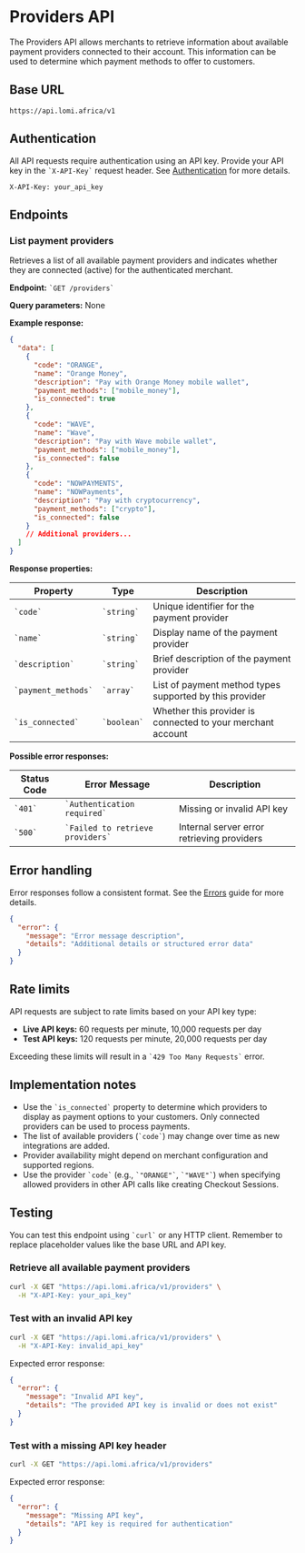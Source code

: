 # **Providers API**

The Providers API allows merchants to retrieve information about available payment providers connected to their account. This information can be used to determine which payment methods to offer to customers.

## **Base URL**

```
https://api.lomi.africa/v1
```

## **Authentication**

All API requests require authentication using an API key. Provide your API key in the `` `X-API-Key` `` request header. See [Authentication](./authentication) for more details.

```http
X-API-Key: your_api_key
```

## **Endpoints**

### **List payment providers**

Retrieves a list of all available payment providers and indicates whether they are connected (active) for the authenticated merchant.

**Endpoint:** `` `GET /providers` ``

**Query parameters:** None

**Example response:**

```json
{
  "data": [
    {
      "code": "ORANGE",
      "name": "Orange Money",
      "description": "Pay with Orange Money mobile wallet",
      "payment_methods": ["mobile_money"],
      "is_connected": true
    },
    {
      "code": "WAVE",
      "name": "Wave",
      "description": "Pay with Wave mobile wallet",
      "payment_methods": ["mobile_money"],
      "is_connected": false
    },
    {
      "code": "NOWPAYMENTS",
      "name": "NOWPayments",
      "description": "Pay with cryptocurrency",
      "payment_methods": ["crypto"],
      "is_connected": false
    }
    // Additional providers...
  ]
}
```

**Response properties:**

| Property          | Type    | Description                                                     |
| ----------------- | ------- | --------------------------------------------------------------- |
| `` `code` ``            | `` `string` ``  | Unique identifier for the payment provider                      |
| `` `name` ``            | `` `string` ``  | Display name of the payment provider                            |
| `` `description` ``     | `` `string` ``  | Brief description of the payment provider                       |
| `` `payment_methods` `` | `` `array` ``   | List of payment method types supported by this provider         |
| `` `is_connected` ``    | `` `boolean` `` | Whether this provider is connected to your merchant account |

**Possible error responses:**

| Status Code | Error Message                     | Description                                  |
| ----------- | --------------------------------- | -------------------------------------------- |
| `` `401` ``         | `` `Authentication required` ``         | Missing or invalid API key                   |
| `` `500` ``         | `` `Failed to retrieve providers` ``    | Internal server error retrieving providers |

## **Error handling**

Error responses follow a consistent format. See the [Errors](./errors) guide for more details.

```json
{
  "error": {
    "message": "Error message description",
    "details": "Additional details or structured error data"
  }
}
```

## **Rate limits**

API requests are subject to rate limits based on your API key type:

-   **Live API keys:** 60 requests per minute, 10,000 requests per day
-   **Test API keys:** 120 requests per minute, 20,000 requests per day

Exceeding these limits will result in a `` `429 Too Many Requests` `` error.

## **Implementation notes**

-   Use the `` `is_connected` `` property to determine which providers to display as payment options to your customers. Only connected providers can be used to process payments.
-   The list of available providers (`` `code` ``) may change over time as new integrations are added.
-   Provider availability might depend on merchant configuration and supported regions.
-   Use the provider `` `code` `` (e.g., `` `"ORANGE"` ``, `` `"WAVE"` ``) when specifying allowed providers in other API calls like creating Checkout Sessions.

## **Testing**

You can test this endpoint using `` `curl` `` or any HTTP client. Remember to replace placeholder values like the base URL and API key.

### **Retrieve all available payment providers**

```bash
curl -X GET "https://api.lomi.africa/v1/providers" \
  -H "X-API-Key: your_api_key"
```

### **Test with an invalid API key**

```bash
curl -X GET "https://api.lomi.africa/v1/providers" \
  -H "X-API-Key: invalid_api_key"
```

Expected error response:

```json
{
  "error": {
    "message": "Invalid API key",
    "details": "The provided API key is invalid or does not exist"
  }
}
```

### **Test with a missing API key header**

```bash
curl -X GET "https://api.lomi.africa/v1/providers"
```

Expected error response:

```json
{
  "error": {
    "message": "Missing API key",
    "details": "API key is required for authentication"
  }
}
``` 